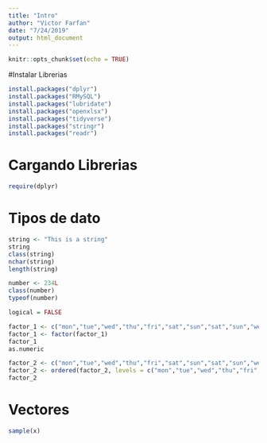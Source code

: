 ```yaml
---
title: "Intro"
author: "Victor Farfan"
date: "7/24/2019"
output: html_document
---
```


```r
knitr::opts_chunk$set(echo = TRUE)
```

#Instalar Librerias
```r
install.packages("dplyr")
install.packages("RMySQL")
install.packages("lubridate")
install.packages("openxlsx")
install.packages("tidyverse")
install.packages("stringr")
install.packages("readr")
```

# Cargando Librerias
```r
require(dplyr)
```

# Tipos de dato
```r
string <- "This is a string"
string
class(string)
nchar(string)
length(string)
```
```r
number <- 234L
class(number)
typeof(number)
```
```r
logical = FALSE

```
```r
factor_1 <- c("mon","tue","wed","thu","fri","sat","sun","sat","sun","wed","thu","fri","sat","sun","wed","thu","wed","thu")
factor_1 <- factor(factor_1)
factor_1
as.numeric

factor_2 <- c("mon","tue","wed","thu","fri","sat","sun","sat","sun","wed","thu","fri","sat","sun","wed","thu","wed","thu")
factor_2 <- ordered(factor_2, levels = c("mon","tue","wed","thu","fri","sat","sun"))
factor_2
```
# Vectores
```r
sample(x)
```



